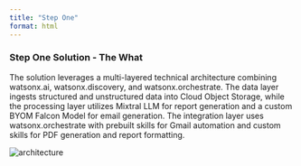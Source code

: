 ```yaml
---
title: "Step One"
format: html
---
```


### Step One Solution - The What

The solution leverages a multi-layered technical architecture combining watsonx.ai, watsonx.discovery, and watsonx.orchestrate. The data layer ingests structured and unstructured data into Cloud Object Storage, while the processing layer utilizes Mixtral LLM for report generation and a custom BYOM Falcon Model for email generation. The integration layer uses watsonx.orchestrate with prebuilt skills for Gmail automation and custom skills for PDF generation and report formatting.

<img src="/images/007/SOLUTION_OVERVIEW/007_Architecture.png" alt="architecture" class="responsive-img">